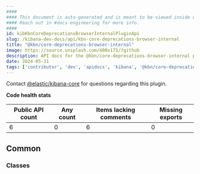 ```yaml
---
####
#### This document is auto-generated and is meant to be viewed inside our experimental, new docs system.
#### Reach out in #docs-engineering for more info.
####
id: kibKbnCoreDeprecationsBrowserInternalPluginApi
slug: /kibana-dev-docs/api/kbn-core-deprecations-browser-internal
title: "@kbn/core-deprecations-browser-internal"
image: https://source.unsplash.com/400x175/?github
description: API docs for the @kbn/core-deprecations-browser-internal plugin
date: 2024-05-31
tags: ['contributor', 'dev', 'apidocs', 'kibana', '@kbn/core-deprecations-browser-internal']
---
```




Contact [@elastic/kibana-core](https://github.com/orgs/elastic/teams/kibana-core) for questions regarding this plugin.

**Code health stats**

| Public API count  | Any count | Items lacking comments | Missing exports |
|-------------------|-----------|------------------------|-----------------|
| 6 | 0 | 6 | 0 |

## Common

### Classes
<DocDefinitionList data={kbnCoreDeprecationsBrowserInternalObj.common.classes}/>

